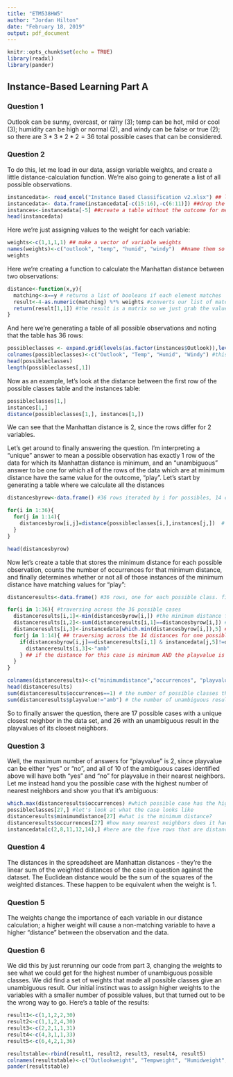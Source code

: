```yaml
---
title: "ETM538HW5"
author: "Jordan Hilton"
date: "February 18, 2019"
output: pdf_document
---
```


```r
knitr::opts_chunk$set(echo = TRUE)
library(readxl)
library(pander)
```

## Instance-Based Learning Part A

### Question 1

Outlook can be sunny, overcast, or rainy (3); temp can be hot, mild or cool (3); humidity can be high or normal (2), and windy can be false or true (2); so there are $3*3*2*2=36$ total possible cases that can be considered.

### Question 2

To do this, let me load in our data, assign variable weights, and create a little distance-calculation function. We're also going to generate a list of all possible observations.

```r
instancedata<- read_excel("Instance Based Classification v2.xlsx") ## load the spreadsheet
instancedata<- data.frame(instancedata[-c(15:16),-c(6:11)]) ##drop the calculated distance columns and also the last two rows
instances<-instancedata[-5] ##create a table without the outcome for measuring distances
head(instancedata)
```

Here we're just assigning values to the weight for each variable:

```r
weights<-c(1,1,1,1) ## make a vector of variable weights
names(weights)<-c("outlook", "temp", "humid", "windy")  ##name them so we don't forget
weights
```

Here we're creating a function to calculate the Manhattan distance between two observations:

```r
distance<-function(x,y){
  matching<-x==y # returns a list of booleans if each element matches
  result<-4-as.numeric(matching) %*% weights #converts our list of matches to numeric instead of boolean, and then multiplies by variable weights, then we subtract from 4 to find the number of not-matching variables
  return(result[1,1]) #the result is a matrix so we just grab the value out of it
}
```

And here we're generating a table of all possible observations and noting that the table has 36 rows:

```r
possibleclasses <- expand.grid(levels(as.factor(instances$Outlook)),levels(as.factor(instances$Temp)),levels(as.factor(instances$Humid)),levels(as.factor(instances$Windy)))
colnames(possibleclasses)<-c("Outlook", "Temp", "Humid", "Windy") #this fanciness just generates a list of all combinations of possible observations
head(possibleclasses)
length(possibleclasses[,1])
```

Now as an example, let's look at the distance between the first row of the possible classes table and the instances table:

```r
possibleclasses[1,]
instances[1,]
distance(possibleclasses[1,], instances[1,])
```

We can see that the Manhattan distance is 2, since the rows differ for 2 variables. 

Let's get around to finally answering the question. I'm interpreting a "unique" answer to mean a possible observation has exactly 1 row of the data for which its Manhattan distance is minimum, and an "unambiguous" answer to be one for which all of the rows of the data which are at minimum distance have the same value for the outcome, "play". Let's start by generating a table where we calculate all the distances

```r
distancesbyrow<-data.frame() #36 rows iterated by i for possibles, 14 columns iterated by j for instances

for(i in 1:36){
  for(j in 1:14){
    distancesbyrow[i,j]=distance(possibleclasses[i,],instances[j,])  # calculate the distance between every  possible row and data row, store the results
  }
}

head(distancesbyrow)
```

Now let's create a table that stores the minimum distance for each possible observation, counts the number of occurrences for that minimum distance, and finally determines whether or not all of those instances of the minimum distance have matching values for "play":

```r
distanceresults<-data.frame() #36 rows, one for each possible class. first column is minimum distances, second column is occurences of the minimum distance

for(i in 1:36){ #traversing across the 36 possible cases
  distanceresults[i,1]<-min(distancesbyrow[i,]) #the minimum distance for each row of distancesbyrow
  distanceresults[i,2]<-sum(distanceresults[i,1]==distancesbyrow[i,]) #the number of occurences of this minimum value
  distanceresults[i,3]<-instancedata[which.min(distancesbyrow[i,]),5] ## pulls the "play" value for the first index which has the minimum value
  for(j in 1:14){ ## traversing across the 14 distances for one possible case
    if(distancesbyrow[i,j]==distanceresults[i,1] & instancedata[j,5]!=distanceresults[i,3]){
      distanceresults[i,3]<-"amb"
    } ## if the distance for this case is minimum AND the playvalue is not equal to the first playvalue stored, rewrite the playvalue to be ambiguous
  }
}

colnames(distanceresults)<-c("minimumdistance","occurrences", "playvalue")
head(distanceresults)
sum(distanceresults$occurrences==1) # the number of possible classes that have a unique closest neighbor in the data
sum(distanceresults$playvalue!="amb") # the number of unambiguous results
```

So to finally answer the question, there are 17 possible cases with a unique closest neighbor in the data set, and 26 with an unambiguous result in the playvalues of its closest neighbors.


### Question 3

Well, the maximum number of answers for "playvalue" is 2, since playvalue can be either "yes" or "no", and all of 10 of the ambiguous cases identified above will have both "yes" and "no" for playvalue in their nearest neighbors. Let me instead hand you the possible case with the highest number of nearest neighbors and show you that it's ambiguous:

```r
which.max(distanceresults$occurrences) #which possible case has the highest number of nearest neighbors?
possibleclasses[27,] #let's look at what the case looks like
distanceresults$minimumdistance[27] #what is the minimum distance?
distanceresults$occurrences[27] #how many nearest neighbors does it have?
instancedata[c(2,8,11,12,14),] #here are the five rows that are distance 1 from this possible case, with ambiguous playvalues
```



### Question 4

The distances in the spreadsheet are Manhattan distances - they're the linear sum of the weighted distances of the case in question against the dataset. The Euclidean distance would be the sum of the squares of the weighted distances. These happen to be equivalent when the weight is 1.

### Question 5

The weights change the importance of each variable in our distance calculation; a higher weight will cause a non-matching variable to have a higher "distance" between the observation and the data.

### Question 6

We did this by just rerunning our code from part 3, changing the weights to see what we could get for the highest number of unambiguous possible classes. We did find a set of weights that made all possible classes give an unambiguous result. Our initial instinct was to assign higher weights to the variables with a smaller number of possible values, but that turned out to be the wrong way to go. Here's a table of the results:

```r
result1<-c(1,1,2,2,30)
result2<-c(1,1,2,4,30)
result3<-c(2,2,1,1,31)
result4<-c(4,3,1,1,33)
result5<-c(6,4,2,1,36)

resultstable<-rbind(result1, result2, result3, result4, result5)
colnames(resultstable)<-c("Outlookweight", "Tempweight", "Humidweight", "Windyweight", "Unambiguous")
pander(resultstable)
```
